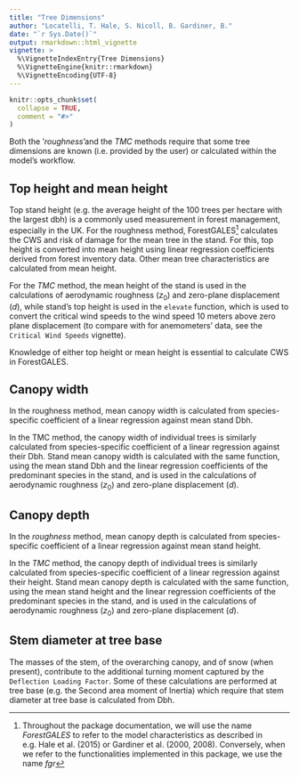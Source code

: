 ```yaml
---
title: "Tree Dimensions"
author: "Locatelli, T. Hale, S. Nicoll, B. Gardiner, B."
date: "`r Sys.Date()`"
output: rmarkdown::html_vignette
vignette: >
  %\VignetteIndexEntry{Tree Dimensions}
  %\VignetteEngine{knitr::rmarkdown}
  %\VignetteEncoding{UTF-8}
---
```


```r
knitr::opts_chunk$set(
  collapse = TRUE,
  comment = "#>"
)
```
Both the '*roughness*'and the *TMC* methods require that some tree dimensions are known (i.e. provided by the user) or calculated within the model's workflow.

## Top height and mean height

Top stand height (e.g. the average height of the 100 trees per hectare with the largest dbh) is a commonly used measurement in forest management, especially in the UK.
For the roughness method, ForestGALES^[Throughout the package documentation, we will use the name *ForestGALES* to refer to the model characteristics as described in e.g. Hale et al. (2015) or Gardiner et al. (2000, 2008). Conversely, when we refer to the functionalities implemented in this package, we use the name *fgr*] calculates the CWS and risk of damage for the mean tree in the stand. For this, top height is converted into mean height using linear regression coefficients derived from forest inventory data. Other mean tree characteristics are calculated from mean height.

For the *TMC* method, the mean height of the stand is used in the calculations of aerodynamic roughness ($z_0$) and zero-plane displacement ($d$), while stand's top height is used in the `elevate` function, which is used to convert the critical wind speeds to the wind speed 10 meters above zero plane displacement (to compare with for anemometers' data, see the `Critical Wind Speeds` vignette).

Knowledge of either top height or mean height is essential to calculate CWS in ForestGALES.

## Canopy width

In the roughness method, mean canopy width is calculated from species-specific coefficient of a linear regression against mean stand Dbh.

In the TMC method, the canopy width of individual trees is similarly calculated from species-specific coefficient of a linear regression against their Dbh. Stand mean canopy width is calculated with the same function, using the mean stand Dbh and the linear regression coefficients of the predominant species in the stand, and is used in the calculations of aerodynamic roughness ($z_0$) and zero-plane displacement ($d$).

## Canopy depth

In the *roughness* method, mean canopy depth is calculated from species-specific coefficient of a linear regression against mean stand height.

In the *TMC* method, the canopy depth of individual trees is similarly calculated from species-specific coefficient of a linear regression against their height. Stand mean canopy depth is calculated with the same function, using the mean stand height and the linear regression coefficients of the predominant species in the stand, and is used in the calculations of aerodynamic roughness ($z_0$) and zero-plane displacement ($d$).

## Stem diameter at tree base

The masses of the stem, of the overarching canopy, and of snow (when present), contribute to the additional turning moment captured by the `Deflection Loading Factor`. Some of these calculations are performed at tree base (e.g. the Second area moment of Inertia) which require that stem diameter at tree base is calculated from Dbh.
